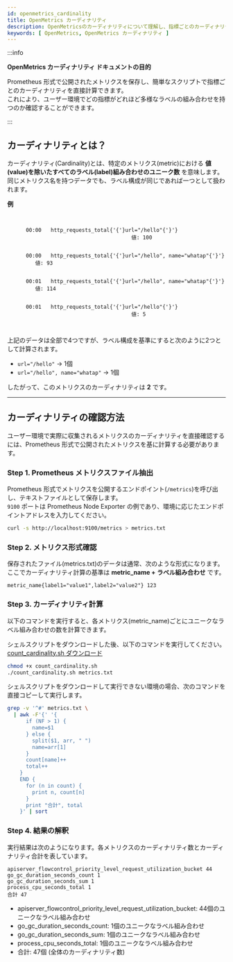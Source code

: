 ```yaml
---
id: openmetrics_cardinality
title: OpenMetrics カーディナリティ
description: OpenMetricsのカーディナリティについて理解し、指標ごとのカーディナリティを直接計算できます。
keywords: [ OpenMetrics, OpenMetrics カーディナリティ ]
---
```


:::info

**OpenMetrics カーディナリティ ドキュメントの目的**

Prometheus 形式で公開されたメトリクスを保存し、簡単なスクリプトで指標ごとのカーディナリティを直接計算できます。  
これにより、ユーザー環境でどの指標がどれほど多様なラベルの組み合わせを持つのか確認することができます。

:::

## カーディナリティとは？

カーディナリティ(Cardinality)とは、特定のメトリクス(metric)における **値(value)を除いたすべてのラベル(label)組み合わせのユニーク数** を意味します。  
同じメトリクス名を持つデータでも、ラベル構成が同じであれば一つとして扱われます。

**例**

<pre
  style={{
    background:'#292d3e',
    borderRadius:'5px',
    padding:'16px 20px',
    overflow:'auto',
    lineHeight:'1.9',
    lineHeight:'0.3',
    fontSize:'10px',
  }}
>
  <code style={{fontFamily:'var(--ifm-font-family-monospace, monospace)'}}>
    <span style={{color:'#ffffff'}}>
      00:00&nbsp;&nbsp;<span style={{background:'#d7ecff', color:'#000000'}}> http_requests_total{'{'}url="/hello"{'}'} </span>&nbsp;&nbsp;&nbsp;&nbsp;&nbsp;&nbsp;&nbsp;&nbsp;&nbsp;&nbsp;&nbsp;&nbsp;&nbsp;&nbsp;&nbsp;&nbsp;&nbsp;&nbsp;&nbsp;&nbsp;&nbsp;&nbsp;&nbsp;&nbsp;&nbsp;&nbsp;&nbsp;&nbsp;&nbsp;&nbsp;&nbsp;&nbsp;&nbsp;&nbsp;&nbsp;&nbsp;&nbsp;&nbsp;&nbsp;&nbsp;値:&nbsp;<span style={{color:'#ffffff'}}>100</span>
    </span>
    <span style={{color:'#ffffff'}}>
      00:00&nbsp;&nbsp;<span style={{background:'#fffbd1', color:'#000000'}}> http_requests_total{'{'}url="/hello", name="whatap"{'}'} </span>&nbsp;&nbsp;&nbsp;&nbsp;&nbsp;&nbsp;&nbsp;&nbsp;&nbsp;値:&nbsp;<span style={{color:'#ffffff'}}>93</span>
    </span>
    <span style={{color:'#ffffff'}}>
      00:01&nbsp;&nbsp;<span style={{background:'#fffbd1', color:'#000000'}}> http_requests_total{'{'}url="/hello", name="whatap"{'}'} </span>&nbsp;&nbsp;&nbsp;&nbsp;&nbsp;&nbsp;&nbsp;&nbsp;&nbsp;値:&nbsp;<span style={{color:'#ffffff'}}>114</span>
    </span>
    <span style={{color:'#ffffff'}}>
      00:01&nbsp;&nbsp;<span style={{background:'#d7ecff', color:'#000000'}}> http_requests_total{'{'}url="/hello"{'}'} </span>&nbsp;&nbsp;&nbsp;&nbsp;&nbsp;&nbsp;&nbsp;&nbsp;&nbsp;&nbsp;&nbsp;&nbsp;&nbsp;&nbsp;&nbsp;&nbsp;&nbsp;&nbsp;&nbsp;&nbsp;&nbsp;&nbsp;&nbsp;&nbsp;&nbsp;&nbsp;&nbsp;&nbsp;&nbsp;&nbsp;&nbsp;&nbsp;&nbsp;&nbsp;&nbsp;&nbsp;&nbsp;&nbsp;&nbsp;&nbsp;値:&nbsp;<span style={{color:'#ffffff'}}>5</span>
    </span>
  </code>
</pre>

上記のデータは全部で4つですが、ラベル構成を基準にすると次のように2つとして計算されます。

- `url="/hello"` → 1個
- `url="/hello", name="whatap"` → 1個

したがって、このメトリクスのカーディナリティは **2** です。

---

## カーディナリティの確認方法

ユーザー環境で実際に収集されるメトリクスのカーディナリティを直接確認するには、Prometheus 形式で公開されたメトリクスを基に計算する必要があります。

### Step 1. Prometheus メトリクスファイル抽出

Prometheus 形式でメトリクスを公開するエンドポイント(`/metrics`)を呼び出し、テキストファイルとして保存します。  
`9100` ポートは Prometheus Node Exporter の例であり、環境に応じたエンドポイントアドレスを入力してください。

```bash
curl -s http://localhost:9100/metrics > metrics.txt
```

### Step 2. メトリクス形式確認

保存されたファイル(metrics.txt)のデータは通常、次のような形式になります。
ここでカーディナリティ計算の基準は **metric_name + ラベル組み合わせ** です。

```
metric_name{label1="value1",label2="value2"} 123
```

### Step 3. カーディナリティ計算

以下のコマンドを実行すると、各メトリクス(metric_name)ごとにユニークなラベル組み合わせの数を計算できます。

シェルスクリプトをダウンロードした後、以下のコマンドを実行してください。[count_cardinality.sh ダウンロード](https://github.com/whatap/whatap-docs/releases/download/v2.19.0/count_cardinality.sh)


```bash
chmod +x count_cardinality.sh
./count_cardinality.sh metrics.txt
```

シェルスクリプトをダウンロードして実行できない環境の場合、次のコマンドを直接コピーして実行します。

```bash
grep -v '^#' metrics.txt \
  | awk -F'{' '{
      if (NF > 1) {
        name=$1
      } else {
        split($1, arr, " ")
        name=arr[1]
      }
      count[name]++
      total++
    }
    END {
      for (n in count) {
        print n, count[n]
      }
      print "合計", total
    }' | sort
```

### Step 4. 結果の解釈

実行結果は次のようになります。各メトリクスのカーディナリティ数とカーディナリティ合計を表しています。

```
apiserver_flowcontrol_priority_level_request_utilization_bucket 44
go_gc_duration_seconds_count 1
go_gc_duration_seconds_sum 1
process_cpu_seconds_total 1
合計 47
```

- apiserver_flowcontrol_priority_level_request_utilization_bucket: 44個のユニークなラベル組み合わせ
- go_gc_duration_seconds_count: 1個のユニークなラベル組み合わせ
- go_gc_duration_seconds_sum: 1個のユニークなラベル組み合わせ
- process_cpu_seconds_total: 1個のユニークなラベル組み合わせ
- 合計: 47個 (全体のカーディナリティ数)
